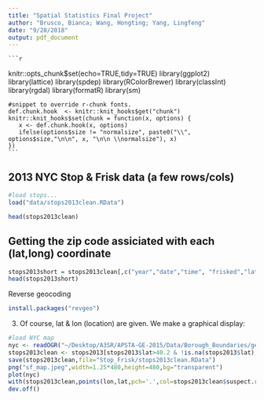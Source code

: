 ```yaml
---
title: "Spatial Statistics Final Project"
author: "Brusco, Bianca; Wang, Hongting; Yang, Lingfeng"
date: "9/28/2018"
output: pdf_document
---
```


    ```r
knitr::opts_chunk$set(echo=TRUE,tidy=TRUE)
    library(ggplot2)
    library(lattice)
    library(spdep)
    library(RColorBrewer)
    library(classInt)
    library(rgdal)
    library(formatR)
    library(sm)
    
    #snippet to override r-chunk fonts.
    def.chunk.hook  <- knitr::knit_hooks$get("chunk")
    knitr::knit_hooks$set(chunk = function(x, options) {
       x <- def.chunk.hook(x, options)
       ifelse(options$size != "normalsize", paste0("\\", options$size,"\n\n", x, "\n\n \\normalsize"), x)
    })
    ```


## 2013 NYC Stop & Frisk data (a few rows/cols)
```r
#load stops...
load("data/stops2013clean.RData")
```

```r
head(stops2013clean)
```


## Getting the zip code assiciated with each (lat,long) coordinate

```r
stops2013short = stops2013clean[,c("year","date","time", "frisked","lat","lon")] 
head(stops2013short)
```

Reverse geocoding 


```r
install.packages("revgeo")
```




3. Of course, lat & lon (location) are given.  We make a graphical display:

```r
#load NYC map
nyc <- readOGR("~/Desktop/A3SR/APSTA-GE-2015/Data/Borough_Boundaries/geo_export_5e515234-1937-40b5-b942-1ef10ea3ea45.shp" )
stops2013clean <- stops2013[stops2013$lat>40.2 & !is.na(stops2013$lat),]
save(stops2013clean,file="Stop_Frisk/stops2013clean.RData")
png("sf_map.jpeg",width=1.25*480,height=480,bg="transparent")
plot(nyc)
with(stops2013clean,points(lon,lat,pch='.',col=stops2013clean$suspect.race))
dev.off()
```


